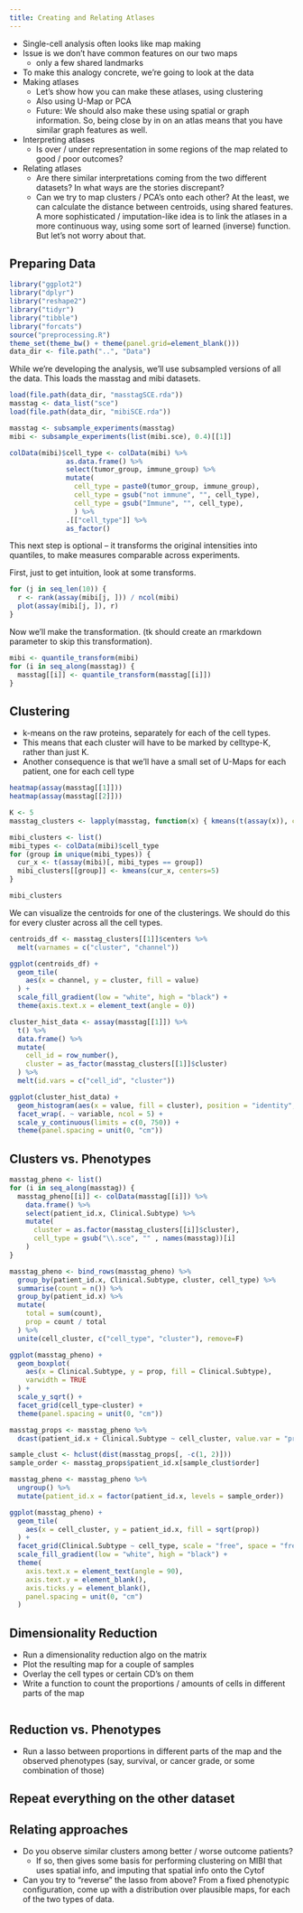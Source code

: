 ```yaml
---
title: Creating and Relating Atlases
---
```


* Single-cell analysis often looks like map making
* Issue is we don't have common features on our two maps
  - only a few shared landmarks

* To make this analogy concrete, we're going to look at the data
* Making atlases
  - Let's show how you can make these atlases, using clustering
  - Also using U-Map or PCA
  - Future: We should also make these using spatial or graph information. So,
    being close by in on an atlas means that you have similar graph features as
    well.
* Interpreting atlases
  - Is over / under representation in some regions of the map related to good /
    poor outcomes?
* Relating atlases
  - Are there similar interpretations coming from the two different datasets? In
    what ways are the stories discrepant?
  - Can we try to map clusters / PCA's onto each other? At the least, we can
    calculate the distance between centroids, using shared features. A more
    sophisticated / imputation-like idea is to link the atlases in a more
    continuous way, using some sort of learned (inverse) function. But let's not
    worry about that.

## Preparing Data

```r
library("ggplot2")
library("dplyr")
library("reshape2")
library("tidyr")
library("tibble")
library("forcats")
source("preprocessing.R")
theme_set(theme_bw() + theme(panel.grid=element_blank()))
data_dir <- file.path("..", "Data")
```

While we're developing the analysis, we'll use subsampled versions of all the
data. This loads the masstag and mibi datasets.

```r
load(file.path(data_dir, "masstagSCE.rda"))
masstag <- data_list("sce")
load(file.path(data_dir, "mibiSCE.rda"))

masstag <- subsample_experiments(masstag)
mibi <- subsample_experiments(list(mibi.sce), 0.4)[[1]]

colData(mibi)$cell_type <- colData(mibi) %>%
              as.data.frame() %>%
              select(tumor_group, immune_group) %>%
              mutate(
                cell_type = paste0(tumor_group, immune_group),
                cell_type = gsub("not immune", "", cell_type),
                cell_type = gsub("Immune", "", cell_type),
                ) %>%
              .[["cell_type"]] %>%
              as_factor()
```

This next step is optional -- it transforms the original intensities into
quantiles, to make measures comparable across experiments.

First, just to get intuition, look at some transforms.
```r
for (j in seq_len(10)) {
  r <- rank(assay(mibi[j, ])) / ncol(mibi)
  plot(assay(mibi[j, ]), r)
}
```

Now we'll make the transformation. (tk should create an rmarkdown parameter to skip this transformation).
```r
mibi <- quantile_transform(mibi)
for (i in seq_along(masstag)) {
  masstag[[i]] <- quantile_transform(masstag[[i]])
}
```

## Clustering

* k-means on the raw proteins, separately for each of the cell types.
 - This means that each cluster will have to be marked by celltype-K, rather
   than just K.
 - Another consequence is that we'll have a small set of U-Maps for each
   patient, one for each cell type

```r
heatmap(assay(masstag[[1]]))
heatmap(assay(masstag[[2]]))
```

```r
K <- 5
masstag_clusters <- lapply(masstag, function(x) { kmeans(t(assay(x)), centers=K) })

mibi_clusters <- list()
mibi_types <- colData(mibi)$cell_type
for (group in unique(mibi_types)) {
  cur_x <- t(assay(mibi)[, mibi_types == group])
  mibi_clusters[[group]] <- kmeans(cur_x, centers=5)
}

mibi_clusters
```

We can visualize the centroids for one of the clusterings. We should do this for
every cluster across all the cell types.

```r
centroids_df <- masstag_clusters[[1]]$centers %>%
  melt(varnames = c("cluster", "channel"))

ggplot(centroids_df) +
  geom_tile(
    aes(x = channel, y = cluster, fill = value)
  ) +
  scale_fill_gradient(low = "white", high = "black") +
  theme(axis.text.x = element_text(angle = 0))

cluster_hist_data <- assay(masstag[[1]]) %>%
  t() %>%
  data.frame() %>%
  mutate(
    cell_id = row_number(),
    cluster = as_factor(masstag_clusters[[1]]$cluster)
  ) %>%
  melt(id.vars = c("cell_id", "cluster"))

ggplot(cluster_hist_data) +
  geom_histogram(aes(x = value, fill = cluster), position = "identity", alpha = 0.7) +
  facet_wrap(. ~ variable, ncol = 5) +
  scale_y_continuous(limits = c(0, 750)) +
  theme(panel.spacing = unit(0, "cm"))
```


## Clusters vs. Phenotypes

```r
masstag_pheno <- list()
for (i in seq_along(masstag)) {
  masstag_pheno[[i]] <- colData(masstag[[i]]) %>%
    data.frame() %>%
    select(patient_id.x, Clinical.Subtype) %>%
    mutate(
      cluster = as.factor(masstag_clusters[[i]]$cluster),
      cell_type = gsub("\\.sce", "" , names(masstag))[i]
    )
}

masstag_pheno <- bind_rows(masstag_pheno) %>%
  group_by(patient_id.x, Clinical.Subtype, cluster, cell_type) %>%
  summarise(count = n()) %>%
  group_by(patient_id.x) %>%
  mutate(
    total = sum(count),
    prop = count / total
  ) %>%
  unite(cell_cluster, c("cell_type", "cluster"), remove=F)

ggplot(masstag_pheno) +
  geom_boxplot(
    aes(x = Clinical.Subtype, y = prop, fill = Clinical.Subtype),
    varwidth = TRUE
  ) +
  scale_y_sqrt() +
  facet_grid(cell_type~cluster) +
  theme(panel.spacing = unit(0, "cm"))
```

```r
masstag_props <- masstag_pheno %>%
  dcast(patient_id.x + Clinical.Subtype ~ cell_cluster, value.var = "prop", fill=0)

sample_clust <- hclust(dist(masstag_props[, -c(1, 2)]))
sample_order <- masstag_props$patient_id.x[sample_clust$order]

masstag_pheno <- masstag_pheno %>%
  ungroup() %>%
  mutate(patient_id.x = factor(patient_id.x, levels = sample_order))

ggplot(masstag_pheno) +
  geom_tile(
    aes(x = cell_cluster, y = patient_id.x, fill = sqrt(prop))
  ) +
  facet_grid(Clinical.Subtype ~ cell_type, scale = "free", space = "free") +
  scale_fill_gradient(low = "white", high = "black") +
  theme(
    axis.text.x = element_text(angle = 90),
    axis.text.y = element_blank(),
    axis.ticks.y = element_blank(),
    panel.spacing = unit(0, "cm")
  )
```

## Dimensionality Reduction

* Run a dimensionality reduction algo on the matrix
* Plot the resulting map for a couple of samples
* Overlay the cell types or certain CD's on them
* Write a function to count the proportions / amounts of cells in different
  parts of the map

```r

```


## Reduction vs. Phenotypes

* Run a lasso between proportions in different parts of the map and the observed
  phenotypes (say, survival, or cancer grade, or some combination of those)

## Repeat everything on the other dataset

## Relating approaches

* Do you observe similar clusters among better / worse outcome patients?
  - If so, then gives some basis for performing clustering on MIBI that uses
    spatial info, and imputing that spatial info onto the Cytof
* Can you try to "reverse" the lasso from above? From a fixed phenotypic
  configuration, come up with a distribution over plausible maps, for each of
  the two types of data.
